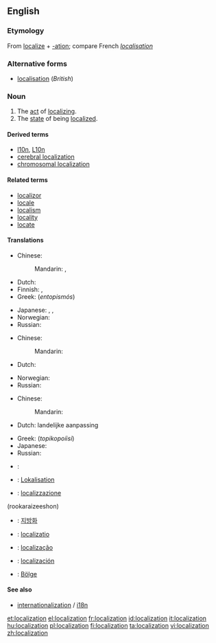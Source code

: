 {{wikipedia}}
{{also|localisation}}
==English==

===Etymology===
From [[localize]] + [[-ation]]; compare French ''[[localisation#French|localisation]]''

===Alternative forms===
* [[localisation]] (''British'')

===Noun===
{{en-noun}}

# The [[act]] of [[localize|localizing]].
# The [[state]] of being [[localized]].

====Derived terms====
* [[l10n]], [[L10n]]
* [[cerebral localization]]
* [[chromosomal localization]]

====Related terms====
* [[localizor]]
* [[locale]]
* [[localism]]
* [[locality]]
* [[locate]]

====Translations====
{{trans-top|act of localizing}}
* Chinese:
*: Mandarin: {{t-|cmn|本地化|tr=běndìhuà|sc=Hani}},  {{t|cmn|地方化|tr=dìfānghuà|sc=Hani}}
* Dutch: {{t+|nl|lokalisatie|f}}
* Finnish: {{t+|fi|lokalisoida}}, {{t+|fi|kotoistaa}}
* Greek: {{t+|el|εντοπισμός|m}} (''entopismós'')
{{trans-mid}}
* Japanese: {{t|ja|局在化|tr=きょくざいか, kyokuzaika}},  {{t|ja|局所化|tr=きょくしょか, kyokushoka}},  {{t|ja|地方化|tr=ちほうか, chihōka}}
* Norwegian: {{t-|no|lokalisering|f}}
* Russian: {{t+|ru|локализация|f|tr=lokalizácija}}
{{trans-bottom}}

{{trans-top|state of being localized}}
* Chinese:
*: Mandarin: {{t-|cmn|本地化|tr=běndìhuà|sc=Hani}}
* Dutch: {{t+|nl|lokalisatie|f}}
{{trans-mid}}
* Norwegian: {{t-|no|lokalisering|f}}
* Russian: {{t|ru|локализованность|f|tr=lokalizóvannost'}}
{{trans-bottom}}

{{trans-top|software engineering: act or process of making a product suitable for use in a particular country or region}}
* Chinese:
*: Mandarin: {{t-|cmn|本地化|tr=běndìhuà|sc=Hani}}
* Dutch: landelijke aanpassing
{{trans-mid}}
* Greek: {{t|el|τοπικοποίηση|f}} (''topikopoíisi'')
* Japanese: {{t-|ja|ローカライゼーション|tr=rōkaraizēshon}}
* Russian: {{t+|ru|локализация|f|tr=lokalizácija}}
{{trans-bottom}}

{{checktrans-top}}
* {{ttbc|fr}}: {{t+|fr|localisation|f}}
* {{ttbc|de}}: [[Lokalisation]]
* {{ttbc|it}}: [[localizzazione]]
{{trans-mid}}
(rookaraizeeshon)
* {{ttbc|ko}}: [[지방화]]
* {{ttbc|la}}: [[localizatio]]
* {{ttbc|pt}}: [[localização]]
* {{ttbc|es}}: [[localización]]
* {{ttbc|Turkish}}: [[Bölge]]
{{trans-bottom}}

====See also====
* [[internationalization]] / [[i18n]]

[[et:localization]]
[[el:localization]]
[[fr:localization]]
[[id:localization]]
[[it:localization]]
[[hu:localization]]
[[pl:localization]]
[[fi:localization]]
[[ta:localization]]
[[vi:localization]]
[[zh:localization]]